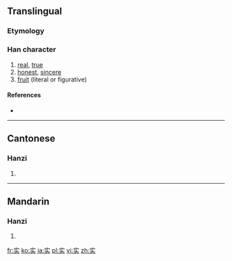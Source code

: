 {{also|實|実}}
==Translingual==
{{ja-forms|[[実]]|实|[[實]]}}

===Etymology===
{{Han simp|實|f=貫|t=头}}

===Han character===
{{Han char|rn=40|rad=宀|as=05|sn=8|four=|canj=十卜大 (JYK)}}

# [[real]], [[true]]
# [[honest]], [[sincere]]
# [[fruit]] (literal or figurative)

====References====
* {{Han ref|kx=0284.081|dkj=07123|dj=0561.090|hdz=20923.020|uh=5B9E|ud=23454}}

----

==Cantonese==

===Hanzi===
{{yue-hanzi|jyut=|y=sat6|tra=實}}

# {{defn|Cantonese|sort=宀05}}

----

==Mandarin==

===Hanzi===
{{cmn-hanzi|tra=實|pin=[[shí]] ([[shi2]])|wg=shih<sup>2</sup>}}

# {{defn|Mandarin|sort=宀05}}

[[fr:实]]
[[ko:实]]
[[ja:实]]
[[pl:实]]
[[vi:实]]
[[zh:实]]